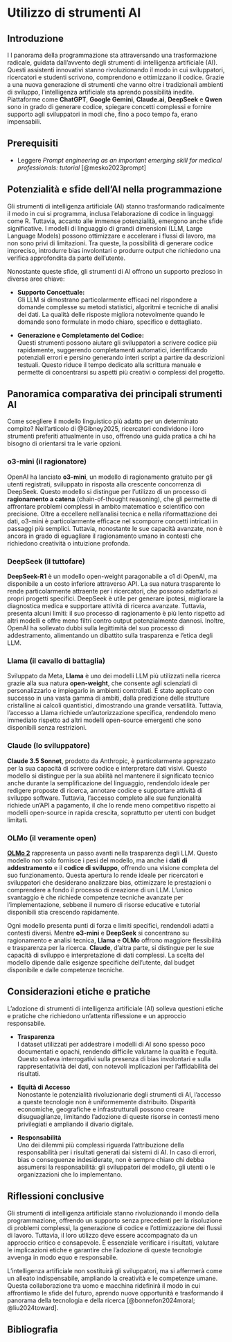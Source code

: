 # Utilizzo di strumenti AI {#sec-r-ai}

## Introduzione {.unnumbered .unlisted}

<p class="capo">
  <span class="capo-initial" data-bg="7">I</span>
l panorama della programmazione sta attraversando una trasformazione radicale, guidata dall’avvento degli strumenti di intelligenza artificiale (AI). Questi assistenti innovativi stanno rivoluzionando il modo in cui sviluppatori, ricercatori e studenti scrivono, comprendono e ottimizzano il codice. Grazie a una nuova generazione di strumenti che vanno oltre i tradizionali ambienti di sviluppo, l’intelligenza artificiale sta aprendo possibilità inedite. Piattaforme come **ChatGPT**, **Google Gemini**, **Claude.ai**, **DeepSeek** e **Qwen** sono in grado di generare codice, spiegare concetti complessi e fornire supporto agli sviluppatori in modi che, fino a poco tempo fa, erano impensabili.
</p>

::: {.callout-tip collapse=true}
## Prerequisiti

- Leggere *Prompt engineering as an important emerging skill for medical professionals: tutorial* [@mesko2023prompt]
:::

## Potenzialità e sfide dell'AI nella programmazione

Gli strumenti di intelligenza artificiale (AI) stanno trasformando radicalmente il modo in cui si programma, inclusa l’elaborazione di codice in linguaggi come R. Tuttavia, accanto alle immense potenzialità, emergono anche sfide significative. I modelli di linguaggio di grandi dimensioni (LLM, Large Language Models) possono ottimizzare e accelerare i flussi di lavoro, ma non sono privi di limitazioni. Tra queste, la possibilità di generare codice impreciso, introdurre bias involontari o produrre output che richiedono una verifica approfondita da parte dell’utente.

Nonostante queste sfide, gli strumenti di AI offrono un supporto prezioso in diverse aree chiave:

- **Supporto Concettuale:**  
  Gli LLM si dimostrano particolarmente efficaci nel rispondere a domande complesse su metodi statistici, algoritmi e tecniche di analisi dei dati. La qualità delle risposte migliora notevolmente quando le domande sono formulate in modo chiaro, specifico e dettagliato.

- **Generazione e Completamento del Codice:**  
  Questi strumenti possono aiutare gli sviluppatori a scrivere codice più rapidamente, suggerendo completamenti automatici, identificando potenziali errori e persino generando interi script a partire da descrizioni testuali. Questo riduce il tempo dedicato alla scrittura manuale e permette di concentrarsi su aspetti più creativi o complessi del progetto.

## Panoramica comparativa dei principali strumenti AI

Come scegliere il modello linguistico più adatto per un determinato compito? Nell'articolo di @Gibney2025, ricercatori condividono i loro strumenti preferiti attualmente in uso, offrendo una guida pratica a chi ha bisogno di orientarsi tra le varie opzioni.

### o3-mini (il ragionatore)

OpenAI ha lanciato **o3-mini**, un modello di ragionamento gratuito per gli utenti registrati, sviluppato in risposta alla crescente concorrenza di DeepSeek. Questo modello si distingue per l'utilizzo di un processo di **ragionamento a catena** (chain-of-thought reasoning), che gli permette di affrontare problemi complessi in ambito matematico e scientifico con precisione. Oltre a eccellere nell'analisi tecnica e nella riformattazione dei dati, o3-mini è particolarmente efficace nel scomporre concetti intricati in passaggi più semplici. Tuttavia, nonostante le sue capacità avanzate, non è ancora in grado di eguagliare il ragionamento umano in contesti che richiedono creatività o intuizione profonda.

### DeepSeek (il tuttofare)

**DeepSeek-R1** è un modello open-weight paragonabile a o1 di OpenAI, ma disponibile a un costo inferiore attraverso API. La sua natura trasparente lo rende particolarmente attraente per i ricercatori, che possono adattarlo ai propri progetti specifici. DeepSeek è utile per generare ipotesi, migliorare la diagnostica medica e supportare attività di ricerca avanzate. Tuttavia, presenta alcuni limiti: il suo processo di ragionamento è più lento rispetto ad altri modelli e offre meno filtri contro output potenzialmente dannosi. Inoltre, OpenAI ha sollevato dubbi sulla legittimità del suo processo di addestramento, alimentando un dibattito sulla trasparenza e l'etica degli LLM.

### Llama (il cavallo di battaglia)

Sviluppato da Meta, **Llama** è uno dei modelli LLM più utilizzati nella ricerca grazie alla sua natura **open-weight**, che consente agli scienziati di personalizzarlo e impiegarlo in ambienti controllati. È stato applicato con successo in una vasta gamma di ambiti, dalla predizione delle strutture cristalline ai calcoli quantistici, dimostrando una grande versatilità. Tuttavia, l'accesso a Llama richiede un'autorizzazione specifica, rendendolo meno immediato rispetto ad altri modelli open-source emergenti che sono disponibili senza restrizioni.

### Claude (lo sviluppatore)

**Claude 3.5 Sonnet**, prodotto da Anthropic, è particolarmente apprezzato per la sua capacità di scrivere codice e interpretare dati visivi. Questo modello si distingue per la sua abilità nel mantenere il significato tecnico anche durante la semplificazione del linguaggio, rendendolo ideale per redigere proposte di ricerca, annotare codice e supportare attività di sviluppo software. Tuttavia, l'accesso completo alle sue funzionalità richiede un'API a pagamento, il che lo rende meno competitivo rispetto ai modelli open-source in rapida crescita, soprattutto per utenti con budget limitati.

### OLMo (il veramente open)

**[OLMo 2](https://playground.allenai.org)** rappresenta un passo avanti nella trasparenza degli LLM. Questo modello non solo fornisce i pesi del modello, ma anche i **dati di addestramento** e il **codice di sviluppo**, offrendo una visione completa del suo funzionamento. Questa apertura lo rende ideale per ricercatori e sviluppatori che desiderano analizzare bias, ottimizzare le prestazioni o comprendere a fondo il processo di creazione di un LLM. L'unico svantaggio è che richiede competenze tecniche avanzate per l'implementazione, sebbene il numero di risorse educative e tutorial disponibili stia crescendo rapidamente.

Ogni modello presenta punti di forza e limiti specifici, rendendoli adatti a contesti diversi. Mentre **o3-mini** e **DeepSeek** si concentrano su ragionamento e analisi tecnica, **Llama** e **OLMo** offrono maggiore flessibilità e trasparenza per la ricerca. **Claude**, d'altra parte, si distingue per le sue capacità di sviluppo e interpretazione di dati complessi. La scelta del modello dipende dalle esigenze specifiche dell'utente, dal budget disponibile e dalle competenze tecniche.

## Considerazioni etiche e pratiche

L’adozione di strumenti di intelligenza artificiale (AI) solleva questioni etiche e pratiche che richiedono un’attenta riflessione e un approccio responsabile.

- **Trasparenza**  
  I dataset utilizzati per addestrare i modelli di AI sono spesso poco documentati e opachi, rendendo difficile valutarne la qualità e l’equità. Questo solleva interrogativi sulla presenza di bias involontari e sulla rappresentatività dei dati, con notevoli implicazioni per l’affidabilità dei risultati.

- **Equità di Accesso**  
  Nonostante le potenzialità rivoluzionarie degli strumenti di AI, l’accesso a queste tecnologie non è uniformemente distribuito. Disparità economiche, geografiche e infrastrutturali possono creare disuguaglianze, limitando l’adozione di queste risorse in contesti meno privilegiati e ampliando il divario digitale.

- **Responsabilità**  
  Uno dei dilemmi più complessi riguarda l’attribuzione della responsabilità per i risultati generati dai sistemi di AI. In caso di errori, bias o conseguenze indesiderate, non è sempre chiaro chi debba assumersi la responsabilità: gli sviluppatori del modello, gli utenti o le organizzazioni che lo implementano.

## Riflessioni conclusive {.unnumbered .unlisted}

Gli strumenti di intelligenza artificiale stanno rivoluzionando il mondo della programmazione, offrendo un supporto senza precedenti per la risoluzione di problemi complessi, la generazione di codice e l’ottimizzazione dei flussi di lavoro. Tuttavia, il loro utilizzo deve essere accompagnato da un approccio critico e consapevole. È essenziale verificare i risultati, valutare le implicazioni etiche e garantire che l’adozione di queste tecnologie avvenga in modo equo e responsabile.

L’intelligenza artificiale non sostituirà gli sviluppatori, ma si affermerà come un alleato indispensabile, ampliando la creatività e le competenze umane. Questa collaborazione tra uomo e macchina ridefinirà il modo in cui affrontiamo le sfide del futuro, aprendo nuove opportunità e trasformando il panorama della tecnologia e della ricerca [@bonnefon2024moral; @liu2024toward].


## Bibliografia {.unnumbered .unlisted}
